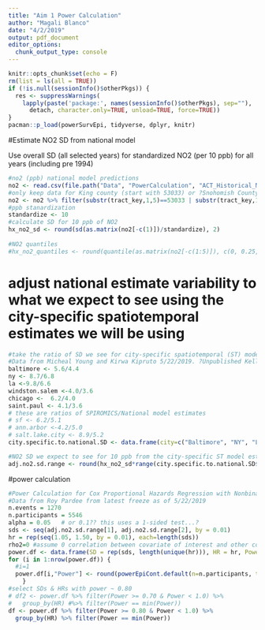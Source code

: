 ```yaml
---
title: "Aim 1 Power Calculation"
author: "Magali Blanco"
date: "4/2/2019"
output: pdf_document
editor_options: 
  chunk_output_type: console
---
```


```r
knitr::opts_chunk$set(echo = F)
rm(list = ls(all = TRUE))
if (!is.null(sessionInfo()$otherPkgs)) {
  res <- suppressWarnings(
    lapply(paste('package:', names(sessionInfo()$otherPkgs), sep=""),
      detach, character.only=TRUE, unload=TRUE, force=TRUE))
}
pacman::p_load(powerSurvEpi, tidyverse, dplyr, knitr)
```

#Estimate NO2 SD from national model 

Use overall SD (all selected years) for standardized NO2 (per 10 ppb) for all years (including pre 1994)

```r
#no2 (ppb) national model predictions
no2 <- read.csv(file.path("Data", "PowerCalculation", "ACT_Historical_NO2_tr0062.csv"))
#only keep data for King county (start with 53033) or ?Snohomish County (starts with 53061) 
no2 <- no2 %>% filter(substr(tract_key,1,5)==53033 | substr(tract_key,1,5)==53061) 
#ppb stanardization
standardize <- 10
#calculate SD for 10 ppb of NO2
hx_no2_sd <- round(sd(as.matrix(no2[-c(1)])/standardize), 2)
 
#NO2 quantiles 
#hx_no2_quantiles <- round(quantile(as.matrix(no2[-c(1:5)]), c(0, 0.25, 0.5, 0.75, 1)), 1)     
```

# adjust national estimate variability to what we expect to see using the city-specific spatiotemporal estimates we will be using

```r
#take the ratio of SD we see for city-specific spatiotemporal (ST) models to the SD we see for national ST model. 
#Data from Micheal Young and Kirwa Kipruto 5/22/2019. ?Unpublished Keller 2015 data?
baltimore <- 5.6/4.4
ny <- 8.7/6.8
la <-9.8/6.6
windston.salem <-4.0/3.6
chicago <-  6.2/4.0
saint.paul <- 4.1/3.6
# these are ratios of SPIROMICS/National model estimates
# sf <- 6.2/5.1
# ann.arbor <-4.2/5.0
# salt.lake.city <- 8.9/5.2
city.specific.to.national.SD <- data.frame(city=c("Baltimore", "NY", "LA", "Windston-Salem", "Chicago", "Saint Paul"), SD_ratio = c(baltimore, ny, la, windston.salem, chicago, saint.paul)  )
```

```r
#NO2 SD we expect to see for 10 ppb from the city-specific ST model estimates
adj.no2.sd.range <- round(hx_no2_sd*range(city.specific.to.national.SD$SD_ratio),2) #0.58, 0.81
```

#power calculation

```r
#Power Calculation for Cox Proportional Hazards Regression with Nonbinary Covariates for Epidemiological Studies https://cran.r-project.org/web/packages/powerSurvEpi/powerSurvEpi.pdf 
#Data from Roy Pardee from latest freeze as of 5/22/2019
n.events = 1270             
n.participants = 5546        
alpha = 0.05   # or 0.1?? this uses a 1-sided test...?
sds <- seq(adj.no2.sd.range[1], adj.no2.sd.range[2], by = 0.01)
hr = rep(seq(1.05, 1.50, by = 0.01), each=length(sds))
rho2=0 #assume 0 correlation between covariate of interest and other covariates"
power.df <- data.frame(SD = rep(sds, length(unique(hr))), HR = hr, Power=NA)
for (i in 1:nrow(power.df)) {
  #i=1
  power.df[i,"Power"] <- round(powerEpiCont.default(n=n.participants, theta = power.df$HR[i], sigma2 = power.df$SD[i]^2, psi=(n.events/n.participants), rho2 = rho2, alpha = alpha), 2)
    }
#select SDs & HRs with power ~ 0.80 
# df2 <- power.df %>% filter(Power >= 0.70 & Power < 1.0) %>%
#   group_by(HR) #%>% filter(Power == min(Power))
df <- power.df %>% filter(Power >= 0.80 & Power < 1.0) %>%
  group_by(HR) %>% filter(Power == min(Power))
  
```

